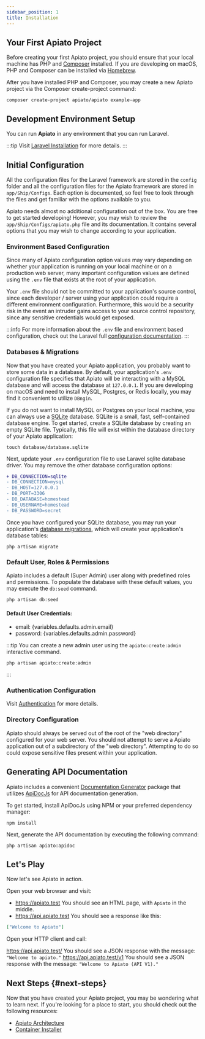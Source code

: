 ```yaml
---
sidebar_position: 1
title: Installation
---
```


## Your First Apiato Project

Before creating your first Apiato project, you should ensure that your local machine has PHP and [Composer](https://getcomposer.org/) installed.
If you are developing on macOS, PHP and Composer can be installed via [Homebrew](https://brew.sh/).

After you have installed PHP and Composer, you may create a new Apiato project via the Composer create-project command:
```
composer create-project apiato/apiato example-app
```

## Development Environment Setup

You can run **Apiato** in any environment that you can run Laravel.

:::tip
Visit [Laravel Installation](https://laravel.com/docs/installation#laravel-and-docker) for more details.
:::

## Initial Configuration

All the configuration files for the Laravel framework are stored in the `config` folder
and all the configuration files for the Apiato framework are stored in `app/Ship/Configs`.
Each option is documented, so feel free to look through the files and get familiar with the options available to you.

Apiato needs almost no additional configuration out of the box.
You are free to get started developing!
However, you may wish to review the `app/Ship/Configs/apiato.php` file and its documentation.
It contains several options that you may wish to change according to your application.

### Environment Based Configuration

Since many of Apiato configuration option values may vary
depending on whether your application is running on your local machine or on a production web server,
many important configuration values are defined using the `.env` file that exists at the root of your application.

Your `.env` file should not be committed to your application's source control,
since each developer / server using your application could require a different environment configuration.
Furthermore, this would be a security risk in the event an intruder gains access to your source control repository,
since any sensitive credentials would get exposed.

:::info
For more information about the `.env` file and environment based configuration,
check out the Laravel full [configuration documentation](https://laravel.com/docs/configuration).
:::

### Databases & Migrations

Now that you have created your Apiato application, you probably want to store some data in a database.
By default,
your application's `.env` configuration file specifies
that Apiato will be interacting with a MySQL database and will access the database at `127.0.0.1`.
If you are developing on macOS and need to install MySQL, Postgres,
or Redis locally, you may find it convenient to utilize `DBngin`.

If you do not want to install MySQL or Postgres on your local machine,
you can always use a [SQLite](https://www.sqlite.org/index.html) database.
SQLite is a small, fast, self-contained database engine.
To get started, create a SQLite database by creating an empty SQLite file.
Typically, this file will exist within the database directory of your Apiato application:

```
touch database/database.sqlite
```

Next, update your `.env` configuration file to use Laravel sqlite database driver.
You may remove the other database configuration options:
```diff
+ DB_CONNECTION=sqlite
- DB_CONNECTION=mysql
- DB_HOST=127.0.0.1
- DB_PORT=3306
- DB_DATABASE=homestead
- DB_USERNAME=homestead
- DB_PASSWORD=secret
```

Once you have configured your SQLite database,
you may run your application's [database migrations](https://laravel.com/docs/migrations),
which will create your application's database tables:

```
php artisan migrate
```

### Default User, Roles & Permissions

Apiato includes a default (Super Admin) user along with predefined roles and permissions.
To populate the database with these default values, you may execute the `db:seed` command.
```
php artisan db:seed
```

#### Default User Credentials:
- <span>email: {variables.defaults.admin.email}</span>
- <span>password: {variables.defaults.admin.password}</span>

:::tip
You can create a new admin user using the `apiato:create:admin` interactive command.
```
php artisan apiato:create:admin
````
:::

### Authentication Configuration

Visit [Authentication](../security/authentication.mdx) for more details.

### Directory Configuration

Apiato should always be served out of the root of the "web directory" configured for your web server.
You should not attempt to serve a Apiato application out of a subdirectory of the "web directory".
Attempting to do so could expose sensitive files present within your application.

## Generating API Documentation

Apiato includes a convenient [Documentation Generator](../pacakges/documentation.md) package that utilizes [ApiDocJs](https://apidocjs.com/) for API documentation generation.

To get started, install ApiDocJs using NPM or your preferred dependency manager:
```
npm install
```

Next, generate the API documentation by executing the following command:
```
php artisan apiato:apidoc
```

## Let's Play

Now let's see Apiato in action.

Open your web browser and visit:

- https://apiato.test
  You should see an HTML page, with `Apiato` in the middle.
- https://api.apiato.test
  You should see a response like this:
```json
["Welcome to Apiato"]
```

Open your HTTP client and call:

https://api.apiato.test/ You should see a JSON response with the message: `"Welcome to apiato."`
https://api.apiato.test/v1 You should see a JSON response with the message: `"Welcome to Apiato (API V1)."`

## Next Steps {#next-steps}

Now that you have created your Apiato project, you may be wondering what to learn next.
If you're looking for a place to start, you should check out the following resources:

* [Apiato Architecture](../architecture-concepts/readme.md)
* [Container Installer](../pacakges/readme.md)
